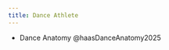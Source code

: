 ```yaml
---
title: Dance Athlete
---
```


::: {.callout title="Reading list"}

- Dance Anatomy @haasDanceAnatomy2025

:::